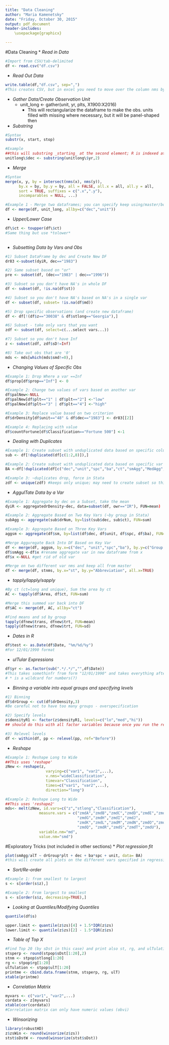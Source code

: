 ---
title: "Data Cleaning"
author: "Maria Kamenetsky"
date: "Friday, October 30, 2015"
output: pdf_document
header-includes:
    \usepackage{graphicx}

---

#Data Cleaning
* _Read in Data_
```{r eval=FALSE}
#Import from CSV/tab-delimited
df <- read.csv("df.csv") 

```

* _Read Out Data_
```{r eval=FALSE}
write.table(df,"df.csv", sep=",")
#This creates CSV, but in excel you need to move over the column nms by one cell and then drop first column (need to get rid of row-nms somehow,but don't know how)
```

* _Gather Data/Create Observation Unit_
    * unit_long <- gather(unit, yr, plts, X1900:X2016)
        * This will rectangularize the dataframe to make the obs. units filled with missing where necessary, but it will be panel-shaped then
    
* _Substring_
```{r eval=FALSE}
#Syntax
substr(x, start, stop)

#Example
##this will substring _starting_ at the second element; R is indexed at 1
unitlong\$dec <- substring(unitlong\$yr,2)
```

        
* _Merge_
```{r eval=FALSE}
#Syntax
merge(x, y, by = intersect(nms(x), nms(y)),
      by.x = by, by.y = by, all = FALSE, all.x = all, all.y = all,
      sort = TRUE, suffixes = c(".x",".y"),
      incomparables = NULL, ...)

#Example 1 - Merge two dataframes; you can specify keep using/master/both by working with all/all.x/all.y
df <- merge(df, unit_long, allby=c("dec","unit"))
```

        
* _Upper/Lower Case_
```{r eval=FALSE}

df\$ct <- toupper(df\$ct)
#Same thing but use *tolower*
        
```

* _Subsetting Data by Vars and Obs_

```{r eval=FALSE}
#1) Subset DataFrame by dec and Create New DF
dr83 <-subset(dyiR, dec=="1983")

#2) Same subset based on "or"
pre <- subset(df, (dec=="1983" | dec=="1996"))

#3) Subset so you don't have NA's in whole DF
df <- subset(df, !is.na(df$st))

#4) Subset so you don't have NA's based on NA's in a single var
df <- subset(df, subset= !is.na(df$md))

#5) Drop specific observations (and create new dataframe)
df <- df[!(df$z=="30038" & df$stlong=="Georgia"),]

#6) Subset - take only vars that you want
zdf <- subset(df, select=c(...select vars...)) 

#7) Subset so you don't have Inf
z <- subset(zdf, zdf$sD!=Inf)

#8) Take out obs that are '0'
mds <- mds[which(mds$smd!=0),]

```

* _Changing Values of Specific Obs_
```{r eval=FALSE}
#Example 1: Drop Where a var ==Inf
df$prop[df$prop=="Inf"] <- 0

#Example 2: Change two values of vars based on another var
df$palNew<-NULL
df$palNew[df$plt=="1" | df$plt=="2"] <-"low"
df$palNew[df$plt=="3" | df$plt=="4"] <-"high"

#Example 3: Replace value based on two criterion
df$drDensity[df$unit=="48" & df$dec=="1983"] <- dr83[[2]]

#Example 4: Replacing with value
df$countFortune[df$Classification=="Fortune 500"] <-1
```


* _Dealing with Duplicates_

```{r eval=FALSE}
#Example 1: Create subset with unduplicated data based on specific columns
sub <- df[!duplicated(df[c(1:2,8)]),]

#Example 2: Create subset with unduplicated data based on specific var nms
BA <-df[!duplicated(df[c("dec","unit","spc","ba","ct","smAgg","MedAgg","LargeAgg", "sade")]),]

#Example 3: ~duplicates drop, force in Stata
zdf <- unique(zdf) #keeps only unique; may need to create subset so this works the way you want to; room for hacking this to make it better

```

* _AggulTate Data by a Var_
```{r eval=FALSE}
#Example 1: Aggregate by dec on a Subset, take the mean
dyiR <- aggregatedrDensity~dec, data=subset(df, owr=="IR"), FUN=mean)

#Example 2: Aggregate Based on Two Key Vars (~by group in Stata)
subAgg <- aggregate(sub$drNum, by=list(sub$dec, sub$ct), FUN=sum)

#Example 3: Aggregate Based on Three Key Vars
aggsm <- aggregate(df$sm, by=list(df$dec, df$unit, df$spc, df$ba), FUN=sum)

#Merge Agguregate Back Into DF Based on Key Var
df <- merge(df, aggsm, by.x=c("dec", "unit","spc","ba"), by.y=c("Group.1","Group.2","Group.3","Group.4"))
df$smAgg <-df$x #rename aggregate var in new dataframe from x
df$x <-NULL #get rid of old var

#Merge on two different var nms and keep all from master
df <- merge(df, stnms, by.x="st", by.y="Abbreviation", all.x=TRUE) 

```

* _tapply/lapply/sapply_
```{r eval=FALSE}
#By ct (ct=long and unique), Sum the area by ct
AC <- tapply(df$Area, df$ct, FUN=sum)

#Merge this summed var back into DF
df$AC <- merge(df, AC, allby="ct")

#Find means and sd by group
tapply(dfnew$trans, dfnew$trt, FUN=mean)
tapply(dfnew$trans, dfnew$trt, FUN=sd)

```

* _Dates in R_
```{r eval=FALSE}
df$test <- as.Date(df$Date, "%m/%d/%y") 
#For 12/01/1990 format
```

* _ulTular Expressions_
```{r eval=FALSE}
df$yr <- as.factor(sub(".*/.*/","",df$Date))
#This takes somethinfr from form "12/01/1990" and takes everything after the second "/"
# * is a wildcard for numbers(?)
```


* _Binning a variable into equal groups and specifying levels_
```{r eval=FALSE}
#1) Binning
df$drGroup <- cut(df$drDensity,3)
#Be careful not to have too many groups - overspecification

#2) Specify levels
z$densityR1 <- factor(z$densityR1, levels=c("lo","med","hi"))
## should do this with all factor variables because once you run the regression, it's going to take a level out, and you may want to control which will be the reference category

#3) Relevel levels
df <- within(df, pp <- relevel(pp, ref="Before"))
```

* _Reshape_
```{r eval=FALSE}
#Example 1: Reshape Long to Wide
##This uses 'reshape'
zNew <- reshape(z,
                  varying=c("var1", "var2",...),
                  v.nms="wideClassification",
                  timevar="Classification",
                  times=c("var1", "var2",...),
                  direction="long")

#Example 2: Reshape Long to Wide
##This uses 'reshape2'
mds<- melt(zNew, id.vars=c("z","stlong","Classification"),
               measure.vars = c("zmdA","zmdB","zmdC","zmdD","zmdE","zmdF",
                                "zmdG","zmdH","zmdI","zmdJ",
                                "zmdK","zmdL","zmdM","zmdN","zmdO","zmdP", 
                                "zmdQ", "zmdR","zmdS","zmdT","zmdU"),
               variable.nm="md",
               value.nm="smd")

```

#Exploratory Tricks (not included in other sections)
* _Plot regression fit_
```{r eval=FALSE}
plot(smAgg/alT ~ drGroup*plt + dec + ba*spc + unit, data= BA)
#this will create all plots on the different vars specified in regression helps see what's going on
```

* _Sort/Re-order_
```{r eval=FALSE}
#Example 1: from smallest to largest
s <- s[order(s$z),]

#Example 2: From largest to smallest
s <- s[order(s$z, decreasing=TRUE),]

```

* _Looking at Quantiles/Modifying Quantiles_
```{r eval=FALSE}
quantile(df$s)

upper.limit <- quantile(z$zs)[4] + 1.5*IQR(z$zs)
lower.limit <- quantile(z$zs)[2] - 1.5*IQR(z$zs)

```

* _Table of Top X_
```{r eval=FALSE}
#Find Top 20 (by sDst in this case) and print also st, rg, and ulTulation
stsperp <- round(stpop$sDst[1:20],2)
stnm <- stpop$stlong[1:20]
rg <- stpop$rg[1:20]
ulTulation <- stpop$ulT[1:20]
printme <- cbind.data.frame(stnm, stsperp, rg, ulT)
xtable(printme)


```

* _Correlation Matrix_
```{r eval=FALSE}
myvars <- c("var1", "var2",...)
cordata <- z[myvars]
xtable(cor(cordata))
#Correlation matrix can only have numeric values (obvi)
```

* _Winsorizing_
```{r eval=FALSE}
library(robustHD)
z$zsWin <- round(winsorize(z$zs))
stst$sDstW <- round(winsorize(stst$sDst))

```
